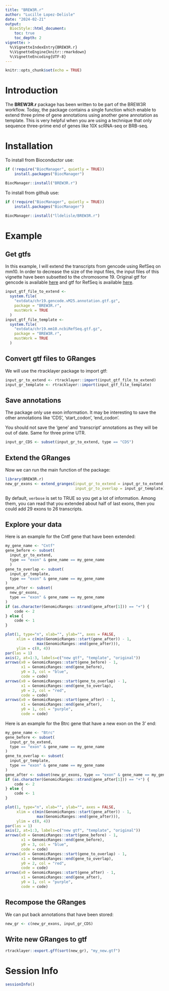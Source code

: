 ```yaml
---
title: "BREW3R.r"
author: "Lucille Lopez-Delisle"
date: "2024-02-21"
output:
  BiocStyle::html_document:
    toc: true
    toc_depth: 2
vignette: >
  %\VignetteIndexEntry{BREW3R.r}
  %\VignetteEngine{knitr::rmarkdown}
  %\VignetteEncoding{UTF-8}
---
```


```r
knitr::opts_chunk$set(echo = TRUE)
```

# Introduction

The **BREW3R.r** package has been written to be part of the BREW3R workflow.
Today, the package contains a single function which enable to extend three prime
of gene annotations using another gene annotation as template.
This is very helpful when you are using a technique that only sequence
three-prime end of genes like 10X scRNA-seq or BRB-seq.

# Installation

To install from Bioconductor use:

```r
if (!require("BiocManager", quietly = TRUE))
    install.packages("BiocManager")

BiocManager::install("BREW3R.r")
```

To install from github use:

```r
if (!require("BiocManager", quietly = TRUE))
    install.packages("BiocManager")

BiocManager::install("lldelisle/BREW3R.r")
```

# Example

## Get gtfs

In this example, I will extend the transcripts from gencode using
RefSeq on mm10. In order to decrease the size of the input files, the input
files of this vignette have been subsetted to the chromosome 19.
Original gtf for gencode is available
[here](https://ftp.ebi.ac.uk/pub/databases/gencode/Gencode_mouse/release_M25/gencode.vM25.annotation.gtf.gz)
and gtf for RefSeq is available
[here](https://hgdownload.soe.ucsc.edu/goldenPath/mm10/bigZips/genes/mm10.ncbiRefSeq.gtf.gz).

```r
input_gtf_file_to_extend <-
  system.file(
    "extdata/chr19.gencode.vM25.annotation.gtf.gz",
    package = "BREW3R.r",
    mustWork = TRUE
  )
input_gtf_file_template <-
  system.file(
    "extdata/chr19.mm10.ncbiRefSeq.gtf.gz",
    package = "BREW3R.r",
    mustWork = TRUE
  )
```

## Convert gtf files to GRanges

We will use the rtracklayer package to import gtf:

```r
input_gr_to_extend <- rtracklayer::import(input_gtf_file_to_extend)
input_gr_template <- rtracklayer::import(input_gtf_file_template)
```

## Save annotations

The package only use exon information.
It may be interesting to save the other annotations like 'CDS',
'start_codon', 'end_codon'.

You should not save the 'gene' and 'transcript' annotations as they will be out
of date. Same for three prime UTR.

```r
input_gr_CDS <- subset(input_gr_to_extend, type == "CDS")
```

## Extend the GRanges

Now we can run the main function of the package:

```r
library(BREW3R.r)
new_gr_exons <- extend_granges(input_gr_to_extend = input_gr_to_extend,
                               input_gr_to_overlap = input_gr_template)
```

By default, `verbose` is set to TRUE so you get a lot of information.
Among them, you can read that you extended about half of last exons,
then you could add 29 exons to 26 transcripts.

## Explore your data

Here is an example for the Cntf gene that have been extended:

```r
my_gene_name <- "Cntf"
gene_before <- subset(
  input_gr_to_extend,
  type == "exon" & gene_name == my_gene_name
  )
gene_to_overlap <- subset(
  input_gr_template,
  type == "exon" & gene_name == my_gene_name
)
gene_after <- subset(
  new_gr_exons,
  type == "exon" & gene_name == my_gene_name
)
if (as.character(GenomicRanges::strand(gene_after[1])) == "+") {
    code <- 2
} else {
    code <- 1
}

plot(1, type="n", xlab="", ylab="", axes = FALSE,
     xlim = c(min(GenomicRanges::start(gene_after)) - 1,
              max(GenomicRanges::end(gene_after))),
     ylim = c(0, 4))
par(las = 1)
axis(2, at=1:3, labels=c("new gtf", "template", "original"))
arrows(x0 = GenomicRanges::start(gene_before) - 1,
       x1 = GenomicRanges::end(gene_before),
       y0 = 3, col = "blue",
       code = code)
arrows(x0 = GenomicRanges::start(gene_to_overlap) - 1,
       x1 = GenomicRanges::end(gene_to_overlap),
       y0 = 2, col = "red",
       code = code)
arrows(x0 = GenomicRanges::start(gene_after) - 1,
       x1 = GenomicRanges::end(gene_after),
       y0 = 1, col = "purple",
       code = code)


```

Here is an example for the Btrc gene that have a new exon on the 3' end:

```r
my_gene_name <- "Btrc"
gene_before <- subset(
  input_gr_to_extend,
  type == "exon" & gene_name == my_gene_name
)
gene_to_overlap <- subset(
  input_gr_template,
  type == "exon" & gene_name == my_gene_name
)
gene_after <- subset(new_gr_exons, type == "exon" & gene_name == my_gene_name)
if (as.character(GenomicRanges::strand(gene_after[1])) == "+") {
    code <- 2
} else {
    code <- 1
}

plot(1, type="n", xlab="", ylab="", axes = FALSE,
     xlim = c(min(GenomicRanges::start(gene_after)) - 1,
              max(GenomicRanges::end(gene_after))),
     ylim = c(0, 4))
par(las = 1)
axis(2, at=1:3, labels=c("new gtf", "template", "original"))
arrows(x0 = GenomicRanges::start(gene_before) - 1,
       x1 = GenomicRanges::end(gene_before),
       y0 = 3, col = "blue",
       code = code)
arrows(x0 = GenomicRanges::start(gene_to_overlap) - 1,
       x1 = GenomicRanges::end(gene_to_overlap),
       y0 = 2, col = "red",
       code = code)
arrows(x0 = GenomicRanges::start(gene_after) - 1,
       x1 = GenomicRanges::end(gene_after),
       y0 = 1, col = "purple",
       code = code)


```

## Recompose the GRanges

We can put back annotations that have been stored:

```r
new_gr <- c(new_gr_exons, input_gr_CDS)
```

## Write new GRanges to gtf

```r
rtracklayer::export.gff(sort(new_gr), "my_new.gtf")
```

# Session Info

```r
sessionInfo()
```
